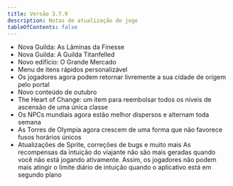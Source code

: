 ```yaml
---
title: Versão 3.7.9
description: Notas de atualização do jogo
tableOfContents: false
---
```


* Nova Guilda: As Lâminas da Finesse
* Nova Guilda: A Guilda Titanfelled
* Novo edifício: O Grande Mercado
* Menu de itens rápidos personalizável
* Os jogadores agora podem retornar livremente a sua cidade de origem pelo portal
* Novo conteúdo de outubro
* The Heart of Change: um item para reembolsar todos os níveis de ascensão de uma única classe
* Os NPCs mundiais agora estão melhor dispersos e alternam toda semana
* As Torres de Olympia agora crescem de uma forma que não favorece fusos horários únicos
* Atualizações de Sprite, correções de bugs e muito mais As recompensas da intuição do viajante não são mais geradas quando você não está jogando ativamente. Assim, os jogadores não podem mais atingir o limite diário de intuição quando o aplicativo está em segundo plano